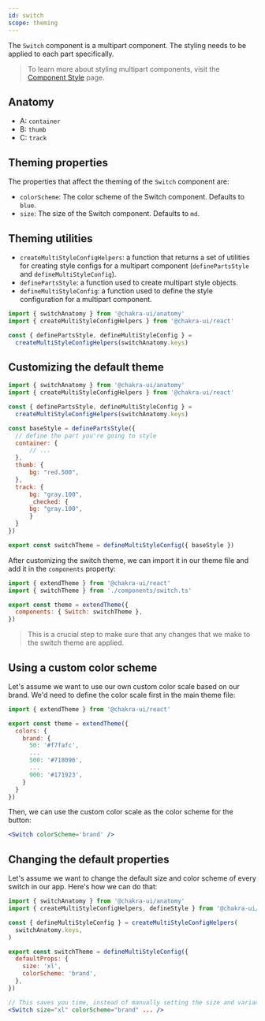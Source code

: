 ```yaml
---
id: switch
scope: theming
---
```


The `Switch` component is a multipart component. The styling needs to be applied
to each part specifically.

> To learn more about styling multipart components, visit the
> [Component Style](/docs/styled-system/component-style#styling-multipart-components)
> page.

## Anatomy

- A: `container`
- B: `thumb`
- C: `track`

## Theming properties

The properties that affect the theming of the `Switch` component are:

- `colorScheme`: The color scheme of the Switch component. Defaults to `blue`.
- `size`: The size of the Switch component. Defaults to `md`.

## Theming utilities

- `createMultiStyleConfigHelpers`: a function that returns a set of utilities
  for creating style configs for a multipart component (`definePartsStyle` and
  `defineMultiStyleConfig`).
- `definePartsStyle`: a function used to create multipart style objects.
- `defineMultiStyleConfig`: a function used to define the style configuration
  for a multipart component.

```jsx live=false
import { switchAnatomy } from '@chakra-ui/anatomy'
import { createMultiStyleConfigHelpers } from '@chakra-ui/react'

const { definePartsStyle, defineMultiStyleConfig } =
  createMultiStyleConfigHelpers(switchAnatomy.keys)
```

## Customizing the default theme

```jsx live=false
import { switchAnatomy } from '@chakra-ui/anatomy'
import { createMultiStyleConfigHelpers } from '@chakra-ui/react'

const { definePartsStyle, defineMultiStyleConfig } =
  createMultiStyleConfigHelpers(switchAnatomy.keys)

const baseStyle = definePartsStyle({
  // define the part you're going to style
  container: {
      // ...
  },
  thumb: {
      bg: "red.500",
  },
  track: {
      bg: "gray.100",
      _checked: {
      bg: "gray.100",
      }
  }
})

export const switchTheme = defineMultiStyleConfig({ baseStyle })
```

After customizing the switch theme, we can import it in our theme file and add
it in the `components` property:

```jsx live=false
import { extendTheme } from '@chakra-ui/react'
import { switchTheme } from './components/switch.ts'

export const theme = extendTheme({
  components: { Switch: switchTheme },
})
```

> This is a crucial step to make sure that any changes that we make to the
> switch theme are applied.


## Using a custom color scheme

Let's assume we want to use our own custom color scale based on our brand. We'd need to define the color scale first in the main theme file:

```jsx live=false
import { extendTheme } from '@chakra-ui/react'

export const theme = extendTheme({
  colors: {
    brand: {
      50: '#f7fafc',
      ...
      500: '#718096',
      ...
      900: '#171923',
    }
  }
})
```


Then, we can use the custom color scale as the color scheme for the button:

```jsx live=false
<Switch colorScheme='brand' />
```

## Changing the default properties

Let's assume we want to change the default size and color scheme of every switch in
our app. Here's how we can do that:

```jsx live=false
import { switchAnatomy } from '@chakra-ui/anatomy'
import { createMultiStyleConfigHelpers, defineStyle } from '@chakra-ui/react'

const { defineMultiStyleConfig } = createMultiStyleConfigHelpers(
  switchAnatomy.keys,
)

export const switchTheme = defineMultiStyleConfig({
  defaultProps: {
    size: 'xl',
    colorScheme: 'brand',
  },
})

// This saves you time, instead of manually setting the size and variant every time you use an input:
<Switch size="xl" colorScheme="brand" ... />
```
